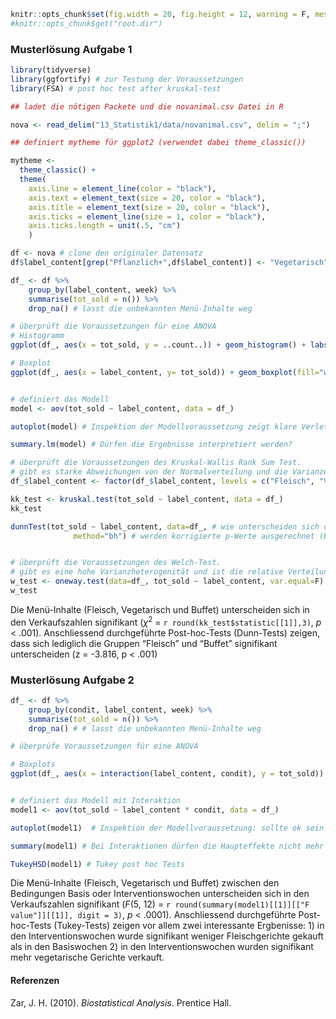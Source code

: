 ```r
knitr::opts_chunk$set(fig.width = 20, fig.height = 12, warning = F, message = F)
#knitr::opts_chunk$get("root.dir")
```

### Musterlösung Aufgabe 1

```r

library(tidyverse)
library(ggfortify) # zur Testung der Voraussetzungen
library(FSA) # post hoc test after kruskal-test

## ladet die nötigen Packete und die novanimal.csv Datei in R

nova <- read_delim("13_Statistik1/data/novanimal.csv", delim = ";")

## definiert mytheme für ggplot2 (verwendet dabei theme_classic())

mytheme <- 
  theme_classic() + 
  theme(
    axis.line = element_line(color = "black"), 
    axis.text = element_text(size = 20, color = "black"), 
    axis.title = element_text(size = 20, color = "black"), 
    axis.ticks = element_line(size = 1, color = "black"), 
    axis.ticks.length = unit(.5, "cm")
    )


```



```r

df <- nova # clone den originaler Datensatz
df$label_content[grep("Pflanzlich+",df$label_content)] <- "Vegetarisch" # fasst die vier Inhalte der Gerichte zu drei Inhalten zusammen.

df_ <- df %>%
    group_by(label_content, week) %>% 
    summarise(tot_sold = n()) %>%
    drop_na() # lasst die unbekannten Menü-Inhalte weg

# überprüft die Voraussetzungen für eine ANOVA
# Histogramm
ggplot(df_, aes(x = tot_sold, y = ..count..)) + geom_histogram() + labs(x = "\nAnzahl verkaufte Gerichte pro Woche", y = "Häufigkeit\n") + mytheme

# Boxplot
ggplot(df_, aes(x = label_content, y= tot_sold)) + geom_boxplot(fill="white", color = "black", size = 1) + labs(x = "\nMenü-Inhalt", y = "Anzahl verkaufte Gerichte pro Woche\n") + mytheme 


# definiert das Modell
model <- aov(tot_sold ~ label_content, data = df_)

autoplot(model) # Inspektion der Modellvoraussetzung zeigt klare Verletzungen der Nicht-Linearität und Homoskedastizität 

summary.lm(model) # Dürfen die Ergebnisse interpretiert werden?

# überprüft die Voraussetzungen des Kruskal-Wallis Rank Sum Test.
# gibt es starke Abweichungen von der Normalverteilung und die Varianzen ähneln sich? In diesem Fall wäre ein Kruskal-Wallis Test passend.
df_$label_content <- factor(df_$label_content, levels = c("Fleisch", "Vegetarisch", "Buffet")) # unabhängige Variable muss zuest als Faktor definiert werden

kk_test <- kruskal.test(tot_sold ~ label_content, data = df_)
kk_test

dunnTest(tot_sold ~ label_content, data=df_, # wie unterscheiden sich die einzelnen Levels, hierfür kann der Dunn-Test zur Hand gezogen werden. Gemäss Zar (2010) kann der Dunn Test für ungleiche Gruppen angewendet werden
              method="bh") # werden korrigierte p-Werte ausgerechnet (Benjamini-Hochberg method)


# überprüft die Voraussetzungen des Welch-Test.
# gibt es eine hohe Varianzheterogenität und ist die relative Verteilung der Residuen gegeben? In diesem Fall wäre ein Welch-Test passend
w_test <- oneway.test(data=df_, tot_sold ~ label_content, var.equal=F)
w_test
```
Die Menü-Inhalte (Fleisch, Vegetarisch und Buffet) unterscheiden sich in den Verkaufszahlen signifikant ($\chi^2$ = `r round(kk_test$statistic[[1]],3)`, *p* < .001). Anschliessend durchgeführte Post-hoc-Tests (Dunn-Tests) zeigen, dass sich lediglich die Gruppen "Fleisch" und "Buffet" signifikant unterscheiden (z = -3.816, p < .001)


### Musterlösung Aufgabe 2


```r
df_ <- df %>%
    group_by(condit, label_content, week) %>%
    summarise(tot_sold = n()) %>%
    drop_na() # # lasst die unbekannten Menü-Inhalte weg

# überprüfe Voraussetzungen für eine ANOVA

# Boxplots
ggplot(df_, aes(x = interaction(label_content, condit), y = tot_sold)) + geom_boxplot(fill="lightgrey") + labs(x = "\nMenu-Inhalt", y = "Anzahl verkaufte Gerichte pro Woche\n") + mytheme


# definiert das Modell mit Interaktion
model1 <- aov(tot_sold ~ label_content * condit, data = df_)

autoplot(model1)  # Inspektion der Modellvoraussetzung: sollte ok sein (?)

summary(model1) # Bei Interaktionen dürfen die Haupteffekte nicht mehr interpretiert werden

TukeyHSD(model1) # Tukey post hoc Tests


```

Die Menü-Inhalte (Fleisch, Vegetarisch und Buffet) zwischen den Bedingungen Basis oder Interventionswochen unterscheiden sich in den Verkaufszahlen signifikant (*F*(5, 12) = `r round(summary(model1)[[1]][["F value"]][[1]], digit = 3)`, *p* < .0001). Anschliessend durchgeführte Post-hoc-Tests (Tukey-Tests) zeigen vor allem zwei interessante Ergbenisse: 1) in den Interventionswochen wurde signifikant weniger Fleischgerichte gekauft als in den Basiswochen 2) in den Interventionswochen wurden signifikant mehr vegetarische Gerichte verkauft. 


#### Referenzen

Zar, J. H. (2010). *Biostatistical Analysis*. Prentice Hall.



